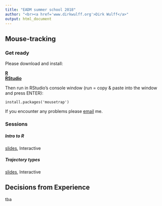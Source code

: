 ```yaml
---
title: "EADM summer school 2018"
author: "<br><a href='www.dirkwulff.org'>Dirk Wulff</a>"
output: html_document
---
```


## Mouse-tracking

### Get ready

Please download and install:

<a href="https://cran.r-project.org/"><b>R</b></a><br>
<a href="https://www.rstudio.com/products/rstudio/download/#download"><b>RStudio</b></a>

Then run in RStudio's console window (run = copy & paste into the window and press ENTER):

`install.packages('mousetrap')`

If you encounter any problems please <a href="mailto:dirk.wulff@gmail.com">email</a> me.


### Sessions

##### Intro to R

[slides](https://dwulff.github.io/EADM_SS2018/IntroToR/Intro_to_R.html), Interactive

##### Trajectory types

[slides](https://dwulff.github.io/EADM_SS2018/TrajectoryTypes/TrajectoryTypes.html), Interactive

## Decisions from Experience

tba